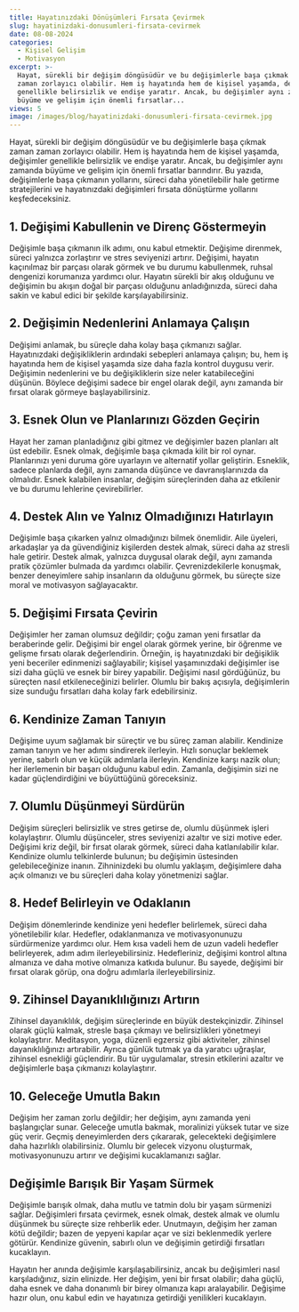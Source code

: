 ```yaml
---
title: Hayatınızdaki Dönüşümleri Fırsata Çevirmek
slug: hayatinizdaki-donusumleri-firsata-cevirmek
date: 08-08-2024
categories:
  - Kişisel Gelişim
  - Motivasyon
excerpt: >-
  Hayat, sürekli bir değişim döngüsüdür ve bu değişimlerle başa çıkmak zaman
  zaman zorlayıcı olabilir. Hem iş hayatında hem de kişisel yaşamda, değişimler
  genellikle belirsizlik ve endişe yaratır. Ancak, bu değişimler aynı zamanda
  büyüme ve gelişim için önemli fırsatlar...
views: 5
image: /images/blog/hayatinizdaki-donusumleri-firsata-cevirmek.jpg
---
```


Hayat, sürekli bir değişim döngüsüdür ve bu değişimlerle başa çıkmak zaman zaman zorlayıcı olabilir. Hem iş hayatında hem de kişisel yaşamda, değişimler genellikle belirsizlik ve endişe yaratır. Ancak, bu değişimler aynı zamanda büyüme ve gelişim için önemli fırsatlar barındırır. Bu yazıda, değişimlerle başa çıkmanın yollarını, süreci daha yönetilebilir hale getirme stratejilerini ve hayatınızdaki değişimleri fırsata dönüştürme yollarını keşfedeceksiniz.

## 1. Değişimi Kabullenin ve Direnç Göstermeyin

Değişimle başa çıkmanın ilk adımı, onu kabul etmektir. Değişime direnmek, süreci yalnızca zorlaştırır ve stres seviyenizi artırır. Değişimi, hayatın kaçınılmaz bir parçası olarak görmek ve bu durumu kabullenmek, ruhsal dengenizi korumanıza yardımcı olur. Hayatın sürekli bir akış olduğunu ve değişimin bu akışın doğal bir parçası olduğunu anladığınızda, süreci daha sakin ve kabul edici bir şekilde karşılayabilirsiniz.

## 2. Değişimin Nedenlerini Anlamaya Çalışın

Değişimi anlamak, bu süreçle daha kolay başa çıkmanızı sağlar. Hayatınızdaki değişikliklerin ardındaki sebepleri anlamaya çalışın; bu, hem iş hayatında hem de kişisel yaşamda size daha fazla kontrol duygusu verir. Değişimin nedenlerini ve bu değişikliklerin size neler katabileceğini düşünün. Böylece değişimi sadece bir engel olarak değil, aynı zamanda bir fırsat olarak görmeye başlayabilirsiniz.

## 3. Esnek Olun ve Planlarınızı Gözden Geçirin

Hayat her zaman planladığınız gibi gitmez ve değişimler bazen planları alt üst edebilir. Esnek olmak, değişimle başa çıkmada kilit bir rol oynar. Planlarınızı yeni duruma göre uyarlayın ve alternatif yollar geliştirin. Esneklik, sadece planlarda değil, aynı zamanda düşünce ve davranışlarınızda da olmalıdır. Esnek kalabilen insanlar, değişim süreçlerinden daha az etkilenir ve bu durumu lehlerine çevirebilirler.

## 4. Destek Alın ve Yalnız Olmadığınızı Hatırlayın

Değişimle başa çıkarken yalnız olmadığınızı bilmek önemlidir. Aile üyeleri, arkadaşlar ya da güvendiğiniz kişilerden destek almak, süreci daha az stresli hale getirir. Destek almak, yalnızca duygusal olarak değil, aynı zamanda pratik çözümler bulmada da yardımcı olabilir. Çevrenizdekilerle konuşmak, benzer deneyimlere sahip insanların da olduğunu görmek, bu süreçte size moral ve motivasyon sağlayacaktır.

## 5. Değişimi Fırsata Çevirin

Değişimler her zaman olumsuz değildir; çoğu zaman yeni fırsatlar da beraberinde gelir. Değişimi bir engel olarak görmek yerine, bir öğrenme ve gelişme fırsatı olarak değerlendirin. Örneğin, iş hayatınızdaki bir değişiklik yeni beceriler edinmenizi sağlayabilir; kişisel yaşamınızdaki değişimler ise sizi daha güçlü ve esnek bir birey yapabilir. Değişimi nasıl gördüğünüz, bu süreçten nasıl etkileneceğinizi belirler. Olumlu bir bakış açısıyla, değişimlerin size sunduğu fırsatları daha kolay fark edebilirsiniz.

## 6. Kendinize Zaman Tanıyın

Değişime uyum sağlamak bir süreçtir ve bu süreç zaman alabilir. Kendinize zaman tanıyın ve her adımı sindirerek ilerleyin. Hızlı sonuçlar beklemek yerine, sabırlı olun ve küçük adımlarla ilerleyin. Kendinize karşı nazik olun; her ilerlemenin bir başarı olduğunu kabul edin. Zamanla, değişimin sizi ne kadar güçlendirdiğini ve büyüttüğünü göreceksiniz.

## 7. Olumlu Düşünmeyi Sürdürün

Değişim süreçleri belirsizlik ve stres getirse de, olumlu düşünmek işleri kolaylaştırır. Olumlu düşünceler, stres seviyenizi azaltır ve sizi motive eder. Değişimi kriz değil, bir fırsat olarak görmek, süreci daha katlanılabilir kılar. Kendinize olumlu telkinlerde bulunun; bu değişimin üstesinden gelebileceğinize inanın. Zihninizdeki bu olumlu yaklaşım, değişimlere daha açık olmanızı ve bu süreçleri daha kolay yönetmenizi sağlar.

## 8. Hedef Belirleyin ve Odaklanın

Değişim dönemlerinde kendinize yeni hedefler belirlemek, süreci daha yönetilebilir kılar. Hedefler, odaklanmanıza ve motivasyonunuzu sürdürmenize yardımcı olur. Hem kısa vadeli hem de uzun vadeli hedefler belirleyerek, adım adım ilerleyebilirsiniz. Hedefleriniz, değişimi kontrol altına almanıza ve daha motive olmanıza katkıda bulunur. Bu sayede, değişimi bir fırsat olarak görüp, ona doğru adımlarla ilerleyebilirsiniz.

## 9. Zihinsel Dayanıklılığınızı Artırın

Zihinsel dayanıklılık, değişim süreçlerinde en büyük destekçinizdir. Zihinsel olarak güçlü kalmak, stresle başa çıkmayı ve belirsizlikleri yönetmeyi kolaylaştırır. Meditasyon, yoga, düzenli egzersiz gibi aktiviteler, zihinsel dayanıklılığınızı artırabilir. Ayrıca günlük tutmak ya da yaratıcı uğraşlar, zihinsel esnekliği güçlendirir. Bu tür uygulamalar, stresin etkilerini azaltır ve değişimlerle başa çıkmanızı kolaylaştırır.

## 10. Geleceğe Umutla Bakın

Değişim her zaman zorlu değildir; her değişim, aynı zamanda yeni başlangıçlar sunar. Geleceğe umutla bakmak, moralinizi yüksek tutar ve size güç verir. Geçmiş deneyimlerden ders çıkararak, gelecekteki değişimlere daha hazırlıklı olabilirsiniz. Olumlu bir gelecek vizyonu oluşturmak, motivasyonunuzu artırır ve değişimi kucaklamanızı sağlar.

## Değişimle Barışık Bir Yaşam Sürmek

Değişimle barışık olmak, daha mutlu ve tatmin dolu bir yaşam sürmenizi sağlar. Değişimleri fırsata çevirmek, esnek olmak, destek almak ve olumlu düşünmek bu süreçte size rehberlik eder. Unutmayın, değişim her zaman kötü değildir; bazen de yepyeni kapılar açar ve sizi beklenmedik yerlere götürür. Kendinize güvenin, sabırlı olun ve değişimin getirdiği fırsatları kucaklayın.

Hayatın her anında değişimle karşılaşabilirsiniz, ancak bu değişimleri nasıl karşıladığınız, sizin elinizde. Her değişim, yeni bir fırsat olabilir; daha güçlü, daha esnek ve daha donanımlı bir birey olmanıza kapı aralayabilir. Değişime hazır olun, onu kabul edin ve hayatınıza getirdiği yenilikleri kucaklayın.
